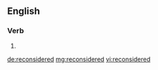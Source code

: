 ==English==

===Verb===
{{head|en}}

# {{en-past of|reconsider}}

[[de:reconsidered]]
[[mg:reconsidered]]
[[vi:reconsidered]]